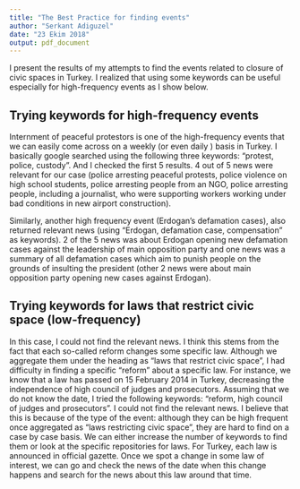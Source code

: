 ```yaml
---
title: "The Best Practice for finding events"
author: "Serkant Adiguzel"
date: "23 Ekim 2018"
output: pdf_document
---
```

I present the results of my attempts to find the events related to closure of civic spaces in Turkey. I realized that using some keywords can be useful especially for high-frequency events as I show below.

## Trying keywords for high-frequency events
Internment of peaceful protestors is one of the high-frequency events that we can easily come across on a weekly (or even daily ) basis in Turkey. I basically google searched using the following three keywords: "protest, police, custody". And I checked the first 5 results. 4 out of 5 news were relevant for our case (police arresting peaceful protests, police violence on high school students, police arresting people from an NGO, police arresting people, including a journalist, who were supporting workers working under bad conditions in new airport construction).    

Similarly, another high frequency event (Erdogan's defamation cases), also returned relevant news (using "Erdogan, defamation case, compensation" as keywords). 2 of the 5 news was about Erdogan opening new defamation cases against the leadership of main opposition party and one news was a summary of all defamation cases which aim to punish people on the grounds of insulting the president (other 2 news were about main opposition party opening new cases against Erdogan).

## Trying keywords for laws that restrict civic space (low-frequency)
In this case, I could not find the relevant news. I think this stems from the fact that each so-called reform changes some specific law. Although we aggregate them under the heading as "laws that restrict civic space", I had difficulty in finding a specific "reform" about a specific law. For instance, we know that a law  has passed on 15 February 2014 in Turkey, decreasing the independence of high council of judges and prosecutors. Assuming that we do not know the date, I tried the following keywords: "reform, high council of judges and prosecutors". I could not find the relevant news. I believe that this is because of the type of the event: although they can be high frequent once aggregated as "laws restricting civic space", they are hard to find on a case by case basis. We can either increase the number of keywords to find them or look at the specific repositories for laws. For Turkey, each law is announced in official gazette. Once we spot a change in some law of interest, we can go and check the news of the date when this change happens and search for the news about this law around that time.



